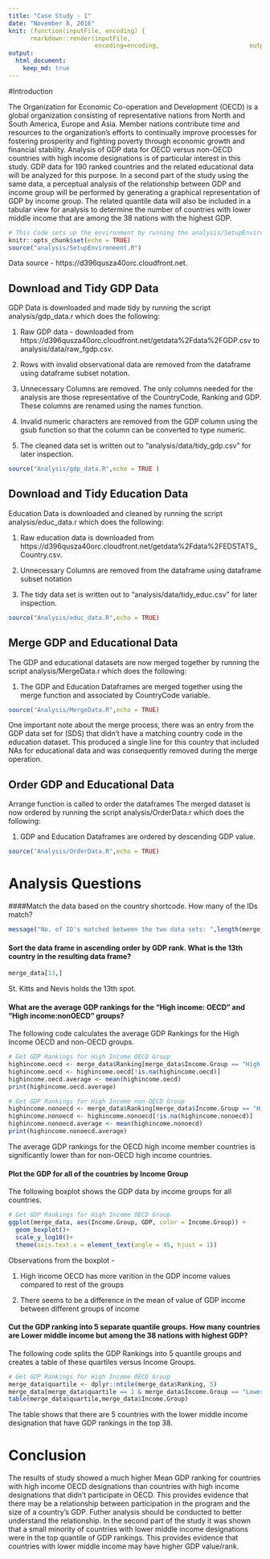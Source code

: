```yaml
---
title: "Case Study - 1"
date: "November 8, 2016"
knit: (function(inputFile, encoding) { 
      rmarkdown::render(inputFile,
                        encoding=encoding,                         output_file='papers/Report.html') } )
output:
  html_document:
    keep_md: true
---
```


#Introduction 

The Organization for Economic Co-operation and Development (OECD) is a global organization consisting of representative nations from North and South America, Europe and Asia.  Member nations contribute time and resources to the organization's efforts to continually improve processes for fostering prosperity and fighting poverty through economic growth and financial stability.  Analysis of GDP data for OECD versus non-OECD countries with high income designations is of particular interest in this study.  GDP data for 190 ranked countries and the related educational data will be analyzed for this purpose.  In a second part of the study using the same data, a perceptual analysis of the relationship between GDP and income group will be performed by generating a graphical representation of GDP by income group.  The related quantile data will also be included in a tabular view for analysis to determine the number of countries with lower middle income that are among the 38 nations with the highest GDP.


```r
# This Code sets up the environment by running the analysis/SetupEnvironment.R Script.  Output is not included in the RMarkdown output.
knitr::opts_chunk$set(echo = TRUE)
source("analysis/SetupEnvironment.R")
```

Data source - https://d396qusza40orc.cloudfront.net. 

## Download and Tidy GDP Data
GDP Data is downloaded and made tidy by running the script analysis/gdp_data.r which does the following:

1. Raw GDP data - downloaded from https://d396qusza40orc.cloudfront.net/getdata%2Fdata%2FGDP.csv to analysis/data/raw_fgdp.csv.

2. Rows with invalid observational data are removed from the dataframe using dataframe subset notation.

3. Unnecessary Columns are removed. The only columns needed for the analysis are those representative of the CountryCode, Ranking and GDP. These columns are renamed using the names function.

4. Invalid numeric characters are removed from the GDP column using the gsub function so that the column can be converted to type numeric.

5. The cleaned data set is written out to "analysis/data/tidy_gdp.csv" for later inspection.

```r
source("Analysis/gdp_data.R",echo = TRUE )
```

## Download and Tidy Education Data
Education Data is downloaded and cleaned by running the script analysis/educ_data.r which does the following:

1. Raw education data is downloaded from https://d396qusza40orc.cloudfront.net/getdata%2Fdata%2FEDSTATS_Country.csv.

2. Unnecessary Columns are removed from the dataframe using dataframe subset notation

3. The tidy data set is written out to "analysis/data/tidy_educ.csv" for later inspection.

```r
source("Analysis/educ_data.R",echo = TRUE)
```

## Merge GDP and Educational Data
The GDP and educational datasets are now merged together by running the script analysis/MergeData.r which does the following:

1. The GDP and Education Dataframes are merged together using the merge function and associated by CountryCode variable.  

```r
source("Analysis/MergeData.R",echo = TRUE)
```
One important note about the merge process, there was an entry from the GDP data set for (SDS) that didn't have a matching country code in the education dataset.  This produced a single line for this country that included NAs for educational data and was consequently removed during the merge operation.

## Order GDP and Educational Data
Arrange function is called to order the dataframes
The merged dataset is now ordered by running the script analysis/OrderData.r which does the following:

1. GDP and Education Dataframes are ordered by descending GDP value.

```r
source("Analysis/OrderData.R",echo = TRUE)
```

# Analysis Questions

####Match the data based on the country shortcode. How many of the IDs match?

```r
message("No. of ID's matched between the two data sets: ",length(merge_data))
```


#### Sort the data frame in ascending order by GDP rank. What is the 13th country in the resulting data frame?

```r
merge_data[13,]
```

St. Kitts and Nevis holds the 13th spot.


#### What are the average GDP rankings for the "High income: OECD" and "High income:nonOECD" groups?

The following code calculates the average GDP Rankings for the High Income OECD and non-OECD groups.

```r
# Get GDP Rankings for High Income OECD Group
highincome.oecd <- merge_data$Ranking[merge_data$Income.Group == "High income: OECD"]
highincome.oecd <- highincome.oecd[!is.na(highincome.oecd)]
highincome.oecd.average <- mean(highincome.oecd)
print(highincome.oecd.average)

# Get GDP Rankings for High Income non-OECD Group
highincome.nonoecd <- merge_data$Ranking[merge_data$Income.Group == "High income: nonOECD"]
highincome.nonoecd <- highincome.nonoecd[!is.na(highincome.nonoecd)]
highincome.nonoecd.average <- mean(highincome.nonoecd)
print(highincome.nonoecd.average)
```

The average GDP rankings for the OECD high income member countries is significantly lower than for non-OECD high income countries.  

#### Plot the GDP for all of the countries by Income Group

The following boxplot shows the GDP data by income groups for all countries.

```r
# Get GDP Rankings for High Income OECD Group
ggplot(merge_data, aes(Income.Group, GDP, color = Income.Group)) + 
  geom_boxplot()+
  scale_y_log10()+
  theme(axis.text.x = element_text(angle = 45, hjust = 1))
```


Observations from the boxplot - 

1. High income OECD has more varition in the GDP income values compared to rest of the groups

2. There seems to be a difference in the mean of value of GDP income between different groups of income



#### Cut the GDP ranking into 5 separate quantile groups. How many countries are Lower middle income but among the 38 nations with highest GDP?

The following code splits the GDP Rankings into 5 quantile groups and creates a table of these quartiles versus Income Groups.

```r
# Get GDP Rankings for High Income OECD Group
merge_data$quartile <- dplyr::ntile(merge_data$Ranking, 5) 
merge_data[merge_data$quartile == 1 & merge_data$Income.Group == "Lower middle income",]
table(merge_data$quartile,merge_data$Income.Group)
```


The table shows that there are 5 countries with the lower middle income designation that have GDP rankings in the top 38.

# Conclusion

The results of study showed a much higher Mean GDP ranking for countries with high income OECD designations than countries with high income designations that didn't participate in OECD.  This provides evidence that there may be a relationship between participation in the program and the size of a country's GDP.  Futher analysis should be conducted to better understand the relationship.  In the second part of the study it was shown that a small minority of countries with lower middle income designations were in the top quantile of GDP rankings.  This provides evidence that countries with lower middle income may have higher GDP value/rank.